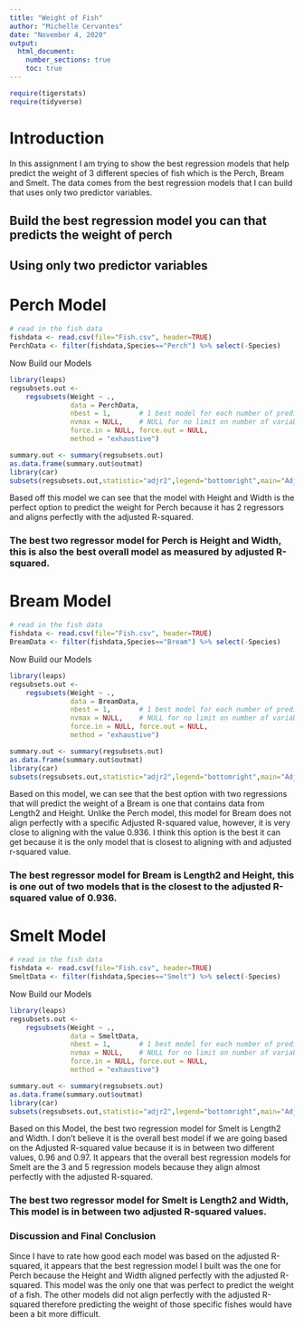 ```yaml
---
title: "Weight of Fish"
author: "Michelle Cervantes"
date: "November 4, 2020"
output: 
  html_document:
    number_sections: true
    toc: true
---
```



```r
require(tigerstats)
require(tidyverse)
```

# Introduction

<!--In this section you explain what you are trying to show.  Where did the data come from?  What is the research or other question you are trying to answer?!-->

In this assignment I am trying to show the best regression models that help predict the weight of 3 different species of fish which is the Perch, Bream and Smelt. The data comes from the best regression models that I can build that uses only two predictor variables. 


## Build the best regression model you can that predicts the weight of perch
## Using only two predictor variables  



# Perch Model

<!--Decide on your methods:  use "variable analysis" or other appropriate descriptors.  Make sure to choose at least one graphical method and at least one numerical method.!-->

```r
# read in the fish data
fishdata <- read.csv(file="Fish.csv", header=TRUE) 
PerchData <- filter(fishdata,Species=="Perch") %>% select(-Species)
```
Now Build our Models 

```r
library(leaps)
regsubsets.out <-
    regsubsets(Weight ~ .,
               data = PerchData,
               nbest = 1,       # 1 best model for each number of predictors
               nvmax = NULL,    # NULL for no limit on number of variables
               force.in = NULL, force.out = NULL,
               method = "exhaustive")

summary.out <- summary(regsubsets.out)
as.data.frame(summary.out$outmat)
library(car)
subsets(regsubsets.out,statistic="adjr2",legend="bottomright",main="Adjusted R^2")
```
  
Based off this model we can see that the model with Height and Width is the perfect option to predict the weight for Perch because it has 2 regressors and aligns perfectly with the adjusted R-squared. 
  
### The best two regressor model for Perch is Height and Width, this is also the best overall model as measured by adjusted R-squared.
  
  
# Bream Model

<!--Divide this section into two sub-sections:  One for your descriptive  results and one for your inferential results.!-->

```r
# read in the fish data
fishdata <- read.csv(file="Fish.csv", header=TRUE) 
BreamData <- filter(fishdata,Species=="Bream") %>% select(-Species)
```
Now Build our Models

```r
library(leaps)
regsubsets.out <-
    regsubsets(Weight ~ .,
               data = BreamData,
               nbest = 1,       # 1 best model for each number of predictors
               nvmax = NULL,    # NULL for no limit on number of variables
               force.in = NULL, force.out = NULL,
               method = "exhaustive")

summary.out <- summary(regsubsets.out)
as.data.frame(summary.out$outmat)
library(car)
subsets(regsubsets.out,statistic="adjr2",legend="bottomright",main="Adjusted R^2")
```
  
Based on this model, we can see that the best option with two regressions that will predict the weight of a Bream is one that contains data from Length2 and Height. Unlike the Perch model, this model for Bream does not align perfectly with a specific Adjusted R-squared value, however, it is very close to aligning with the value 0.936. I think this option is the best it can get because it is the only model that is closest to aligning with and adjusted r-squared value.

### The best regressor model for Bream is Length2 and Height, this is one out of two models that is the closest to the adjusted R-squared value of 0.936. 
  
    
# Smelt Model
  
```r
# read in the fish data
fishdata <- read.csv(file="Fish.csv", header=TRUE) 
SmeltData <- filter(fishdata,Species=="Smelt") %>% select(-Species)
```
Now Build our Models
  
```r
library(leaps)
regsubsets.out <-
    regsubsets(Weight ~ .,
               data = SmeltData,
               nbest = 1,       # 1 best model for each number of predictors
               nvmax = NULL,    # NULL for no limit on number of variables
               force.in = NULL, force.out = NULL,
               method = "exhaustive")

summary.out <- summary(regsubsets.out)
as.data.frame(summary.out$outmat)
library(car)
subsets(regsubsets.out,statistic="adjr2",legend="bottomright",main="Adjusted R^2")
```
  
Based on this Model, the best two regression model for Smelt is Length2 and Width. I don't believe it is the overall best model if we are going based on the Adjusted R-squared value because it is in between two different values, 0.96 and 0.97. It appears that the overall best regression models for Smelt are the 3 and 5 regression models because they align almost perfectly with the adjusted R-squared. 
  
### The best two regressor model for Smelt is Length2 and Width, This model is in between two adjusted R-squared values.
  
  
### Discussion and Final Conclusion

<!--Graphical results here.  Make sure to show your code.  Provide appropriate labels for axes, giving units if possible, and provide a good title for the graph, too.  Use the graphical results to describe the patterns if any that exist in the data as focused toward the research question!-->

Since I have to rate how good each model was based on the adjusted R-squared, it appears that the best regression model I built was the one for Perch because the Height and Width aligned perfectly with the adjusted R-squared. This model was the only one that was perfect to predict the weight of a fish. The other models did not align perfectly with the adjusted R-squared therefore predicting the weight of those specific fishes would have been a bit more difficult. 